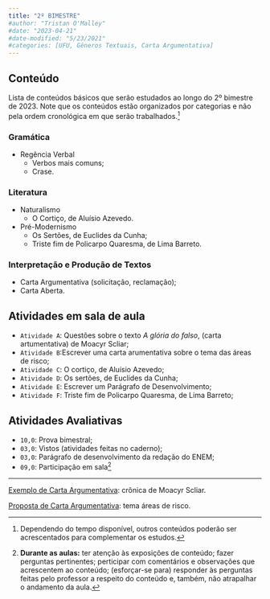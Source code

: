 ```yaml
---
title: "2º BIMESTRE"
#author: "Tristan O'Malley"
#date: "2023-04-21"
#date-modified: "5/23/2021"
#categories: [UFU, Gêneros Textuais, Carta Argumentativa]
---
```


<!-- ![](thumbnail.jpg) -->

## Conteúdo



Lista de conteúdos básicos que serão estudados ao longo do 2º bimestre de 2023. Note que os conteúdos estão organizados por categorias e não pela ordem cronológica em que serão trabalhados.^[Dependendo do tempo disponível, outros conteúdos poderão ser acrescentados para complementar os estudos.]

### Gramática
- Regência Verbal
	- Verbos mais comuns; <!-- apresentar os verbos aos poucos --> 
	- Crase.

### Literatura
- Naturalismo
	- O Cortiço, de Aluísio Azevedo.
- Pré-Modernismo
	- Os Sertões, de Euclides da Cunha;
	- Triste fim de Policarpo Quaresma, de Lima Barreto.

### Interpretação e Produção de Textos
- Carta Argumentativa (solicitação, reclamação);
- Carta Aberta.


## Atividades em sala de aula

- `Atividade A`: Questões sobre o texto *A glória do falso*, (carta artumentativa) de Moacyr Scliar;
- `Atividade B`:Escrever uma carta arumentativa sobre o tema das áreas de risco;
- `Atividade C`: O cortiço, de Aluísio Azevedo;
- `Atividade D`: Os sertões, de Euclides da Cunha;
- `Atividade E`: Escrever um Parágrafo de Desenvolvimento;
- `Atividade F`: Triste fim de Policarpo Quaresma, de Lima Barreto;





## Atividades Avaliativas

- `10,0`: Prova bimestral;
- `03,0`: Vistos (atividades feitas no caderno);
- `03,0`: Parágrafo de desenvolvimento da redação do ENEM;
- `09,0`: Participação em sala^[**Durante as aulas:** ter atenção às exposições de conteúdo; fazer perguntas pertinentes; perticipar com comentários e observações que acrescentem ao conteúdo; (esforçar-se para) responder às perguntas feitas pelo professor a respeito do conteúdo e, também, não atrapalhar o andamento da aula.]




---


[Exemplo de Carta Argumentativa](bim02_cap01.qmd): crônica de Moacyr Scliar.

[Proposta de Carta Argumentativa](bim02_cap02.qmd): tema áreas de risco.